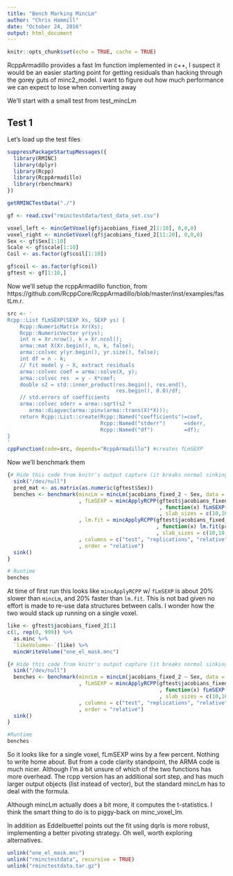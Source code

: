 ```yaml
---
title: "Bench Marking MincLm"
author: "Chris Hammill"
date: "October 24, 2016"
output: html_document
---
```


```r
knitr::opts_chunk$set(echo = TRUE, cache = TRUE)
```


RcppArmadillo provides a fast lm function implemented in c++, I suspect it would be an easier starting point for getting residuals
than hacking through the gorey guts of minc2_model. I want to figure out how much performance we can expect to lose when
converting away

We'll start with a small test from test_mincLm

## Test 1

Let's load up the test files

```r
suppressPackageStartupMessages({
  library(RMINC)
  library(dplyr)
  library(Rcpp)
  library(RcppArmadillo)
  library(rbenchmark)
})

getRMINCTestData("./")

gf <- read.csv("rminctestdata/test_data_set.csv")

voxel_left <- mincGetVoxel(gf$jacobians_fixed_2[1:10], 0,0,0)
voxel_right <- mincGetVoxel(gf$jacobians_fixed_2[11:20], 0,0,0)
Sex <- gf$Sex[1:10]
Scale <- gf$scale[1:10]
Coil <- as.factor(gf$coil[1:10])

gf$coil <- as.factor(gf$coil)
gftest <- gf[1:10,]
```

Now we'll setup the rcppArmadillo function, from https://github.com/RcppCore/RcppArmadillo/blob/master/inst/examples/fastLm.r.

```r
src <- '
Rcpp::List fLmSEXP(SEXP Xs, SEXP ys) {
    Rcpp::NumericMatrix Xr(Xs);
    Rcpp::NumericVector yr(ys);
    int n = Xr.nrow(), k = Xr.ncol();
    arma::mat X(Xr.begin(), n, k, false);
    arma::colvec y(yr.begin(), yr.size(), false);
    int df = n - k;
    // fit model y ~ X, extract residuals
    arma::colvec coef = arma::solve(X, y);
    arma::colvec res  = y - X*coef;
    double s2 = std::inner_product(res.begin(), res.end(),
                                   res.begin(), 0.0)/df;
    // std.errors of coefficients
    arma::colvec sderr = arma::sqrt(s2 *
       arma::diagvec(arma::pinv(arma::trans(X)*X)));
    return Rcpp::List::create(Rcpp::Named("coefficients")=coef,
                              Rcpp::Named("stderr")      =sderr,
                              Rcpp::Named("df")          =df);
}
'
cppFunction(code=src, depends="RcppArmadillo") #creates fLmSEXP
```

Now we'll benchmark them

```r
{# Hide this code from knitr's output capture (it breaks normal sinking)
  sink("/dev/null")
  pred_mat <- as.matrix(as.numeric(gftest$Sex))
  benches <- benchmark(mincLm = mincLm(jacobians_fixed_2 ~ Sex, data = gftest)
                       , fLmSEXP = mincApplyRCPP(gftest$jacobians_fixed_2
                                                 , function(x) fLmSEXP(pred_mat, as.matrix(x))
                                                 , slab_sizes = c(10,10,1))
                       , lm.fit = mincApplyRCPP(gftest$jacobians_fixed_2
                                                , function(x) lm.fit(pred_mat, as.matrix(x))
                                                , slab_sizes = c(10,10,1))
                       , columns = c("test", "replications", "relative", "elapsed")
                       , order = "relative")
  sink()
}

# Runtime
benches
```

At time of first run this looks like `mincApplyRCPP` w/ `fLmSEXP` is about 20% slower than `mincLm`, and 20% faster than `lm.fit`. This
is not bad given no effort is made to re-use data structures between calls. I wonder how the two would stack up running on a single voxel.

```r
like <- gftest$jacobians_fixed_2[1]
c(1, rep(0, 999)) %>%
  as.minc %>%
  `likeVolume<-`(like) %>%
  mincWriteVolume("one_el_mask.mnc")

{# Hide this code from knitr's output capture (it breaks normal sinking)
  sink("/dev/null")
  benches <- benchmark(mincLm = mincLm(jacobians_fixed_2 ~ Sex, data = gftest, mask = "one_el_mask.mnc")
                       , fLmSEXP = mincApplyRCPP(gftest$jacobians_fixed_2
                                                 , function(x) fLmSEXP(pred_mat, as.matrix(x))
                                                 , slab_sizes = c(10,10,1), mask = "one_el_mask.mnc")
                       , columns = c("test", "replications", "relative", "elapsed")
                       , order = "relative")
  sink()
}

#Runtime
benches
```

So it looks like for a single voxel, fLmSEXP wins by a few percent. Nothing to write home about. But from a code clarity standpoint, the ARMA code
is much nicer. Although I'm a bit unsure of which of the two functions has more overhead. The rcpp version has an additional sort step, and has much
larger output objects (list instead of vector), but the standard mincLm has to deal with the formula. 

Although mincLm actually does a bit more, it computes the t-statistics. I think the smart thing to do is to piggy-back on minc_voxel_lm.

In addition as Eddelbuettel points out the fit using dqrls is more robust, implementing a better pivoting strategy. Oh well, worth exploring
alternatives.

```r
unlink("one_el_mask.mnc")
unlink("rminctestdata", recursive = TRUE)
unlink("rminctestdata.tar.gz")
```